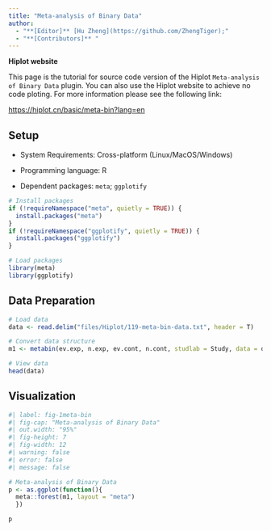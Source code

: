 ```yaml
---
title: "Meta-analysis of Binary Data"
author:
  - "**[Editor]** [Hu Zheng](https://github.com/ZhengTiger);"
  - "**[Contributors]** "
---
```



::: callout-note
**Hiplot website**

This page is the tutorial for source code version of the Hiplot `Meta-analysis of Binary Data` plugin. You can also use the Hiplot website to achieve no code ploting. For more information please see the following link:

<https://hiplot.cn/basic/meta-bin?lang=en>
:::

## Setup

-   System Requirements: Cross-platform (Linux/MacOS/Windows)

-   Programming language: R

-   Dependent packages: `meta`; `ggplotify`

```r
# Install packages
if (!requireNamespace("meta", quietly = TRUE)) {
  install.packages("meta")
}
if (!requireNamespace("ggplotify", quietly = TRUE)) {
  install.packages("ggplotify")
}

# Load packages
library(meta)
library(ggplotify)
```

## Data Preparation

```r
# Load data
data <- read.delim("files/Hiplot/119-meta-bin-data.txt", header = T)

# Convert data structure
m1 <- metabin(ev.exp, n.exp, ev.cont, n.cont, studlab = Study, data = data)

# View data
head(data)
```

## Visualization

```r
#| label: fig-1meta-bin
#| fig-cap: "Meta-analysis of Binary Data"
#| out.width: "95%"
#| fig-height: 7
#| fig-width: 12
#| warning: false
#| error: false
#| message: false

# Meta-analysis of Binary Data
p <- as.ggplot(function(){
  meta::forest(m1, layout = "meta")
  })

p
```


